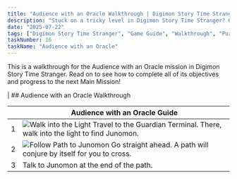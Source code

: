 ```yaml
---
title: "Audience with an Oracle Walkthrough | Digimon Story Time Stranger"
description: "Stuck on a tricky level in Digimon Story Time Stranger? Our complete walkthrough offers expert tips, strategies, and links to level guides to help you master the art of untangling."
date: "2025-07-22"
tags: ["Digimon Story Time Stranger", "Game Guide", "Walkthrough", "Puzzle Games", "Mobile Games"]
taskNumber: 16
taskName: "Audience with an Oracle"
---
```


This is a walkthrough for the Audience with an Oracle mission in Digimon Story Time Stranger. Read on to see how to complete all of its objectives and progress to the next Main Mission!

| ## Audience with an Oracle Walkthrough

|  | Audience with an Oracle Guide |
| --- | --- |
| 1 | ![Walk into the Light](/images/walkthorough/8b3f38ba0b3095d8.webp) Travel to the Guardian Terminal. There, walk into the light to find Junomon. |
| 2 | ![Follow Path to Junomon](/images/walkthorough/05162875975a3cec.webp) Go straight ahead. A path will conjure by itself for you to cross. |
| 3 | Talk to Junomon at the end of the path. |